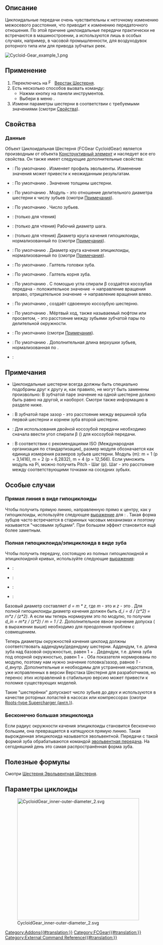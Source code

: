 <languages/>

{{Docnav/ru
|[[FCGear_InvoluteRack/ru|Эвольвентная Рейка]]
|[[FCGear_CycloidRack/ru|Циклоидная Рейка]] 
|[[FCGear_Workbench/ru|Шестерня]]
|IconL=FCGear_InvoluteRack.svg
|IconR=FCGear_CycloidRack.svg
|IconC=FCGear_workbench_icon.svg
}}

{{GuiCommand/ru
|Name=FCGear CycloidGear
|Name/ru=Шестерня Циклоидальная Шестерня
|MenuLocation=Шестерня → Циклоидальная Шестерня
|Workbenches=[[FCGear_Workbench/ru|Шестерня]]
|Shortcut=Нет
|Version=v0.16
|SeeAlso=[[FCGear_InvoluteGear/ru|Шестерня Эвольвентная Шестерня]]
}}

<span id="Description"></span>
==Описание==

Циклоидальные передачи очень чувствительны к неточному изменению межосевого расстояния, что приводит к изменению передаточного отношения. По этой причине циклоидальные передачи практически не встречаются в машиностроении, а используются лишь в особых случаях, например, в часовой промышленности, для воздуходувок роторного типа или для привода зубчатых реек.

[[Image:Cycloid-Gear_example_1.png]]
{{Caption|Слева направо: Прямозубая передача, косозубая передача, двойная косозубая передача}}

<span id="Usage"></span>
== Применение ==

# Переключись на [[Image:FCGear_workbench_icon.svg|16px]] [[FCGear_Workbench/ru|Верстак Шестерня]].
# Есть несколько способов вызвать команду:
#* Нажми кнопку {{Button|[[File:FCGear_CycloidGear.svg|16px]] [[FCGear_CycloidGear/ru|Циклоидальная Шестерня]]}} на панели инструментов.
#* Выбери в меню {{MenuCommand|Шестерня → [[File:FCGear_CycloidGear.svg|16px]] Циклоидальная Шестерня}}.
# Измени параметры шестерни в соответствии с требуемыми значениями (смотри [[#Properties|Свойства]]).

<span id="Properties"></span>
== Свойства ==

<span id="Data"></span>
=== Данные ===

Объект Циклоидальная Шестерня (FCGear CycloidGear) является производным от объекта [[Part_Feature/ru|Конструктивный элемент]] и наследует все его свойства. Он также имеет следующие дополнительные свойства:

{{Properties_Title|accuracy - детализация}}

* {{PropertyData|numpoints - число точек|Целое число}}: По умолчанию {{Value|15}}. Изменяет профиль эвольвенты. Изменение значения может привести к неожиданным результатам.

{{Properties_Title|base - базовые}}

* {{PropertyData|height - высота|Длина}}: По умолчанию {{Value|5 мм}}. Значение толщины шестерни.
* {{PropertyData|module - модуль|Длина}}: По умолчанию {{Value|1 мм}}. Модуль - это отношение делительного диаметра шестерни к числу зубьев (смотри [[#Notes|Примечания]]).
* {{PropertyData|teeth - число_зубьев|Целое число}}: По умолчанию {{Value|15}}. Число зубьев.

{{Properties_Title|computed - вычисленные}}

* {{PropertyData|angular_backlash - угловой_зазор|Угол}}: (только для чтения)
* {{PropertyData|dw|Длина}}: (только для чтения) Рабочий диаметр шага.

{{Properties_Title|cycloid - циклоида}}

* {{PropertyData|inner_diameter - внутр_диаметр|С плавающей точкой}}: (только для чтения) Диаметр круга качения гипоциклоиды, нормализованный по {{PropertyData|модулю}} (смотри [[#Notes|Примечания]]).
* {{PropertyData|outer_diameter - наружн_диаметр|С плавающей точкой}}: По умолчанию {{Value|7.5}}. Диаметр круга качения эпициклоиды, нормализованный по {{PropertyData|модулю}} (смотри [[#Notes|Примечания]]).

{{Properties_Title|fillets - скругления (галтели)}}

* {{PropertyData|head_fillet - скругление_головки|С плавающей точкой}}: По умолчанию {{Value|0 мм}}. Галтель головки зуба.
* {{PropertyData|root_fillet - корневое_скругление|С плавающей точкой}}: По умолчанию {{Value|0 мм}}. Галтель корня зуба.

{{Properties_Title|helical - косозубая}}

* {{PropertyData|beta|Угол}}: По умолчанию {{value|0 °}}. С помощью угла спирали β создаётся косозубая передача - положительное значение → направление вращения вправо, отрицательное значение → направление вращения влево.
* {{PropertyData|double_helix - сдвоенная_косозубая|Булево}}: По умолчанию {{False}}, {{True}} создаёт сдвоенную косозубую шестерню.

{{Properties_Title|tolerance - допуск}}

* {{PropertyData|backlash - люфт|Длина}}: По умолчанию {{Value|0}}. Мёртвый ход, также называемый люфтом или просветом, - это расстояние между зубьями зубчатой пары по делительной окружности.

* {{PropertyData|clearance - зазор|С плавающей точкой}}: По умолчанию {{Value|0.25}} (смотри [[#Notes|Примечания]]).
* {{PropertyData|head - головка|С плавающей точкой}}: По умолчанию {{Value|0}}. Дополнительная длина верхушки зубьев, нормализованная по {{PropertyData|модулю}}.

{{Properties_Title|version - версия}}

* {{PropertyData|version - версия|Строка}}:

<span id="Notes"></span>
== Примечания ==

* Циклоидальные шестерни всегда должны быть специально подобраны друг к другу и, как правило, не могут быть заменены произвольно: В зубчатой паре значение {{Emphasis|inner_diameter - внутр_диаметра}} на одной шестерне должно быть равно {{Emphasis|outer_diameter - наружн_диаметру}} на другой, и наоборот. Смотри также информацию в разделе {{Emphasis|Свойства циклоиды}} ниже.
* {{Emphasis|clearance - зазор}}: В зубчатой паре зазор - это расстояние между вершиной зуба первой шестерни и корнем зуба второй шестерни.
* {{Emphasis|double_helix - сдвоенная_косозубая}}: Для использования двойной косозубой передачи необходимо сначала ввести угол спирали β ({{Emphasis|beta}}) для косозубой передачи.
* {{Emphasis|module - модуль}}: В соответствии с рекомендациями ISO (Международная организация по стандартизации), размер модуля обозначается как единица измерения размеров зубьев шестерни. Модуль (m): m = 1 (p = 3,1416), m = 2 (p = 6,2832), m = 4 (p = 12,566). Если умножить модуль на Pi, можно получить Pitch - Шаг (p). Шаг - это расстояние между соответствующими точками на соседних зубьях.

<span id="Special_cases"></span>
==Особые случаи==

<span id="Straight_line_as_hypocycloid"></span>
=== Прямая линия в виде гипоциклоиды ===

Чтобы получить прямую линию, направленную прямо к центру, как у гипоциклоиды, используйте следующее [[Expressions/ru|выражение]] для {{PropertyData|inner_diameter - внутр_диаметра}}: {{incode|зубья / 2}}. Такая форма зубцов часто встречается в старинных часовых механизмах и поэтому называется "часовыми зубцами". При большем {{PropertyData|clearance - зазоре}} эффект становится ещё более заметным.

<span id="Full_hypocycloid/epicycloid_as_tooth"></span>
=== Полная гипоциклоида/эпициклоида в виде зуба ===

Чтобы получить передачу, состоящую из полных гипоциклоидной и эпициклоидной кривых, используйте следующие [[Expressions/ru|выражения]]:
* {{PropertyData|inner_diameter - внутр_диаметр}}: {{incode|0.5 + 1e-6}}
* {{PropertyData|outer_diameter - наружн_диаметр}}: {{incode|внутр_диаметр}}
* {{PropertyData|clearance - зазор}}: {{incode|(-1 + внутр_диаметр/1мм) * 2}}
* {{PropertyData|head - головка}}: {{incode|(-1 + наружн_диаметр/1мм) * 2}}

Базовый диаметр составляет ''d = m * z'', где ''m'' - это {{PropertyData|модуль}} и ''z'' - это {{PropertyData|число зубьев}}.
Для полной гипоциклоиды диаметр качения должен быть ''d_i = d / (z*2) = m*z / (z*2)''. А если мы теперь нормируем это по модулю, то получим ''d_in = m*z / (z*2) / m = 1 / 2''. Дополнительное явное значение допуска ({{incode|1e-6}} в выражении выше) необходимо для преодоления проблем с совмещением.

Теперь диаметры окружностей качения циклоид должны соответствовать аддендуму/дедендуму шестерни. Аддендум, т.е. длина зуба над базовой окружностью, равен 1 + {{PropertyData|головка}}. Дедендум, т.е. длина зуба под опорной окружностью, равен 1 + {{PropertyData|зазор}}. Оба показателя нормированы по модулю, поэтому нам нужно значение головка/зазор, равное ''1 - d_внутр''. Дополнительные {{incode| / 1мм}} и {{incode| * 2}} необходимы для устранения недостатков, уже исправленных в версии Верстака Шестерня для разработчиков, но перенос этих исправлений в стабильную версию может привести к поломке существующих моделей.

Такие "шестерёнки" допускают число зубьев до ''двух'' и используются в качестве роторных лопастей в насосах или компрессорах (смотри [https://en.wikipedia.org/wiki/Roots-type_supercharger Roots-type Supercharger (англ.)]).

<span id="Infinitely_large_epicycloid"></span>
=== Бесконечно большая эпициклоида ===

Если радиус окружности качения эпициклоиды становится бесконечно большим, она превращается в катящуюся прямую линию. Такая вырожденная эпициклоида называется эвольвентной. Передачи с такой формой зуба обрабатываются командой [[FCGear_InvoluteGear/ru|эвольвентная передача]]. На сегодняшний день это самая распространённая форма зуба.

<span id="Useful_formulas"></span>
==Полезные формулы==

Смотри [[FCGear_InvoluteGear/ru#Useful_formulas|Шестерня Эвольвентная Шестерня]].

<span id="Properties_cycloid_parameter_view"></span>
==Параметры циклоиды==

[[File:CycloidGear inner-outer-diameter 2.svg|400px]]


{{Docnav/ru
|[[FCGear_InvoluteRack/ru|Эвольвентная Рейка]]
|[[FCGear_CycloidRack/ru|Циклоидная Рейка]] 
|[[FCGear_Workbench/ru|Шестерня]]
|IconL=FCGear_InvoluteRack.svg
|IconR=FCGear_CycloidRack.svg
|IconC=FCGear_workbench_icon.svg
}}

[[Category:Addons{{#translation:}}]]
[[Category:FCGear{{#translation:}}]]
[[Category:External Command Reference{{#translation:}}]]